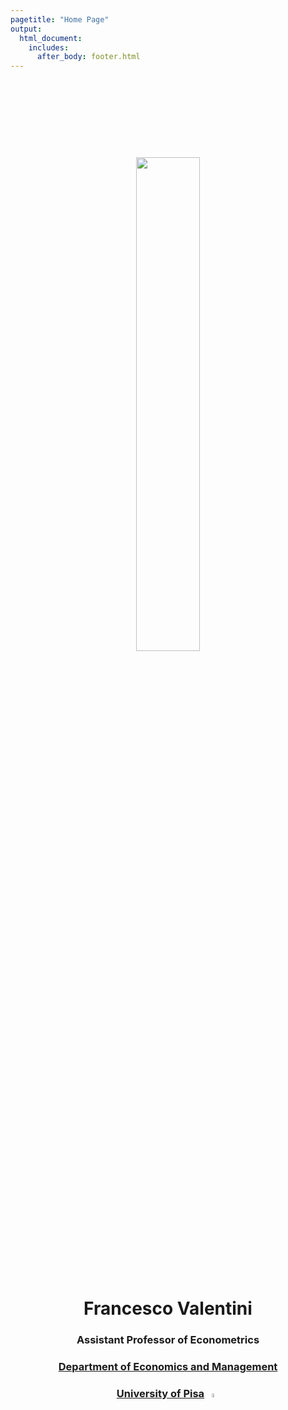 ```yaml
---
pagetitle: "Home Page"
output: 
  html_document:
    includes:
      after_body: footer.html
---
```


<p>&nbsp;</p>
<p>&nbsp;</p>
<p>&nbsp;</p>
<p>&nbsp;</p>
<center>
![](me5.jpg){#id .class width=45% height=45%}
<center>
<p>&nbsp;</p>
<center>
# Francesco Valentini
### **Assistant Professor of Econometrics**
### **[Department of Economics and Management](https://www.ec.unipi.it/){target="_blank"}**
### **[University of Pisa](https://www.unipi.it/){target="_blank"} ![](flag_ita.png){#id .class width=4% height=4%}**
<center>

<p>&nbsp;</p>
<p>&nbsp;</p>

#  [<i class="fa fa-university"></i>](https://unimap.unipi.it/cercapersone/dettaglio.php?ri=202257){target="_blank"}  \  [<i class="fa fa-envelope"></i>](contact.html) \  [<i class="fa fa-skype"></i>](https://join.skype.com/invite/dG5n5L4TXASL){target="_blank"}  \ [<i class="ai ai-google-scholar"></i>](https://scholar.google.com/citations?user=9AqXyqQAAAAJ&hl=it&oi=sra){target="_blank"} \ [<i class="ai ai-ideas-repec"></i>](https://ideas.repec.org/f/pva895.html){target="_blank"} \ [<i class="ai ai-orcid"></i>](https://orcid.org/0000-0001-9986-1334){target="_blank"} \ [<i class="fab fa-researchgate"></i>](https://www.researchgate.net/profile/Francesco-Valentini-7){target="_blank"} \ [<i class="fa fa-github"></i>](https://github.com/fravale){target="_blank"} \ [<i class="fa fa-linkedin"></i>](https://www.linkedin.com/in/francesco-valentini-36a7bb109/){target="_blank"}

<!---

-->

